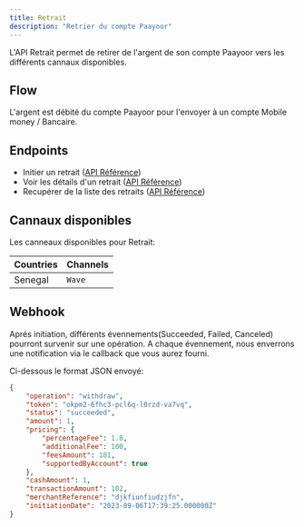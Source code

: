 ```yaml
---
title: Retrait
description: "Retrier du compte Paayoor"
---
```


L'API Retrait permet de retirer de l'argent de son compte Paayoor vers les différents cannaux disponibles.

## Flow

L'argent est débité du compte Paayoor pour l'envoyer à un compte Mobile money / Bancaire.

## Endpoints

- Initier un retrait ([API Référence](/api-reference/endpoint/post-withdraw))
- Voir les détails d'un retrait ([API Référence](/api-reference/endpoint/get-withdraw))
- Recupérer de la liste des retraits ([API Référence](/api-reference/endpoint/get-withdraws))

## Cannaux disponibles

Les canneaux disponibles pour Retrait:

| Countries | Channels         |
| --------- | ---------------- |
| Senegal   | `Wave`           |

## Webhook

Aprés initiation, différents évennements(Succeeded, Failed, Canceled) pourront survenir sur une opération. 
A chaque évennement, nous enverrons une notification via le callback que vous aurez fourni.

Ci-dessous le format JSON envoyé:

```json
{
    "operation": "withdraw",
    "token": "okpm2-6fhc3-pcl6q-l0rzd-va7vq",
    "status": "succeeded",
    "amount": 1,
    "pricing": {
        "percentageFee": 1.8,
        "additionalFee": 100,
        "feesAmount": 101,
        "supportedByAccount": true
    },
    "cashAmount": 1,
    "transactionAmount": 102,
    "merchantReference": "djkfiunfiudzjfn",
    "initiationDate": "2023-09-06T17:39:25.000000Z"
}
```

